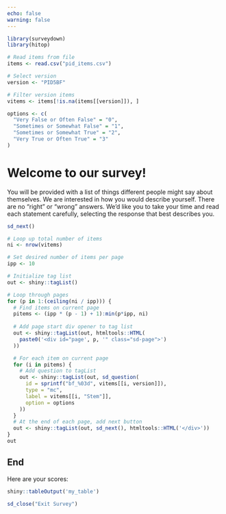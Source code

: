 ```yaml
---
echo: false
warning: false
---
```


```r
library(surveydown)
library(hitop)

# Read items from file
items <- read.csv("pid_items.csv")

# Select version
version <- "PID5BF"

# Filter version items
vitems <- items[!is.na(items[[version]]), ]

options <- c(
  "Very False or Often False" = "0",
  "Sometimes or Somewhat False" = "1",
  "Sometimes or Somewhat True" = "2",
  "Very True or Often True" = "3"
)
```

::: {#welcome .sd-page}

# Welcome to our survey!

You will be provided with a list of things different people might say about themselves. We are interested in how you would describe yourself. There are no "right" or "wrong" answers. We’d like you to take your time and read each statement carefully, selecting the response that best describes you.

```r
sd_next()
```

:::

```r
# Loop up total number of items
ni <- nrow(vitems)

# Set desired number of items per page
ipp <- 10

# Initialize tag list
out <- shiny::tagList()

# Loop through pages
for (p in 1:(ceiling(ni / ipp))) {
  # Find items on current page
  pitems <- (ipp * (p - 1) + 1):min(p*ipp, ni)
  
  # Add page start div opener to tag list
  out <- shiny::tagList(out, htmltools::HTML(
    paste0('<div id="page', p, '" class="sd-page">')
  ))

  # For each item on current page
  for (i in pitems) {
    # Add question to tagList
    out <- shiny::tagList(out, sd_question(
      id = sprintf("bf_%03d", vitems[[i, version]]),
      type = "mc",
      label = vitems[[i, "Stem"]],
      option = options
    ))
  }
  # At the end of each page, add next button
  out <- shiny::tagList(out, sd_next(), htmltools::HTML('</div>'))
}
out
```

::: {#end .sd-page}

## End

Here are your scores:

```r
shiny::tableOutput('my_table')
```


```r
sd_close("Exit Survey")
```

:::

